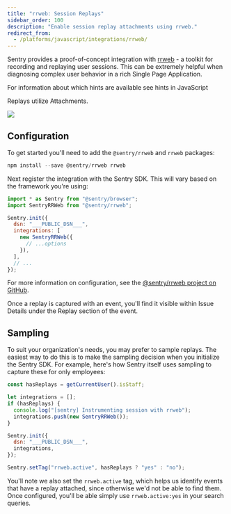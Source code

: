 ```yaml
---
title: "rrweb: Session Replays"
sidebar_order: 100
description: "Enable session replay attachments using rrweb."
redirect_from:
  - /platforms/javascript/integrations/rrweb/
---
```


Sentry provides a proof-of-concept integration with [rrweb](https://www.rrweb.io/) - a toolkit for recording and replaying user sessions. This can be extremely helpful when diagnosing complex user behavior in a rich Single Page Application.

<Note>

For information about which hints are available see <PlatformLink to="/configuration/filtering/#using-hints">hints in JavaScript</PlatformLink>

Replays utilize <PlatformLink to="/enriching-events/attachments/">Attachments</PlatformLink>.

</Note>

![](rrweb.gif)

## Configuration

To get started you'll need to add the `@sentry/rrweb` and `rrweb` packages:

```javascript
npm install --save @sentry/rrweb rrweb
```

Next register the integration with the Sentry SDK. This will vary based on the framework you're using:

```javascript
import * as Sentry from "@sentry/browser";
import SentryRRWeb from "@sentry/rrweb";

Sentry.init({
  dsn: "___PUBLIC_DSN___",
  integrations: [
    new SentryRRWeb({
      // ...options
    }),
  ],
  // ...
});
```

<Note>

For more information on configuration, see the [@sentry/rrweb project on GitHub](https://github.com/getsentry/sentry-rrweb).

</Note>

Once a replay is captured with an event, you'll find it visible within Issue Details under the Replay section of the event.

## Sampling

To suit your organization's needs, you may prefer to sample replays. The easiest way to do this is to make the sampling decision when you initialize the Sentry SDK. For example, here's how Sentry itself uses sampling to capture these for only employees:

```javascript
const hasReplays = getCurrentUser().isStaff;

let integrations = [];
if (hasReplays) {
  console.log("[sentry] Instrumenting session with rrweb");
  integrations.push(new SentryRRWeb());
}

Sentry.init({
  dsn: "___PUBLIC_DSN___",
  integrations,
});

Sentry.setTag("rrweb.active", hasReplays ? "yes" : "no");
```

You'll note we also set the `rrweb.active` tag, which helps us identify events that have a replay attached, since otherwise we'd not be able to find them. Once configured, you'll be able simply use `rrweb.active:yes` in your search queries.
